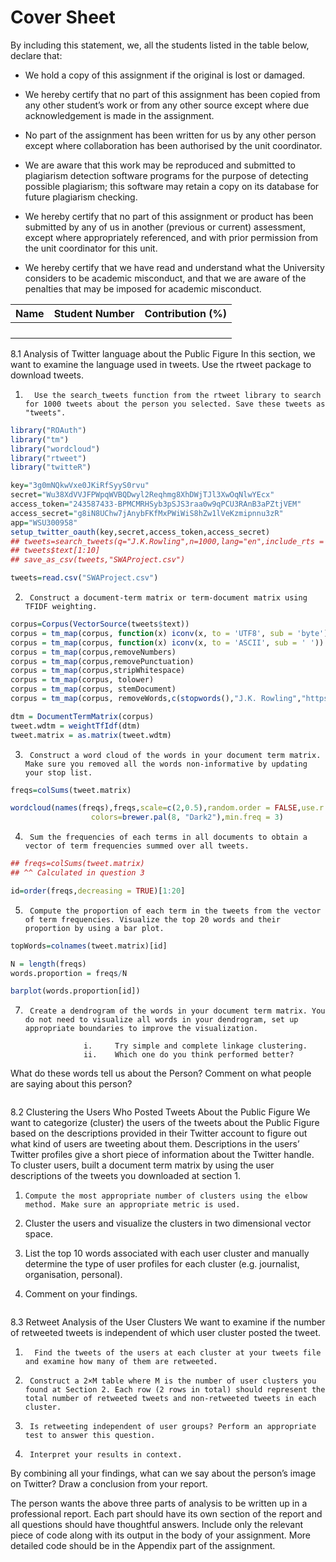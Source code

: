 
Cover Sheet
========================================================


By including this statement, we, all the students listed in the table
below, declare that:

- We hold a copy of this assignment if the original is lost or damaged.

- We hereby certify that no part of this assignment has been copied from
  any other student's work or from any other source except where due
  acknowledgement is made in the assignment.

- No part of the assignment has been written for us by any other person
  except where collaboration has been authorised by the unit coordinator.

- We are aware that this work may be reproduced and submitted to plagiarism
  detection software programs for the purpose of detecting possible
  plagiarism; this software may retain a copy on its database for future
  plagiarism checking.

- We hereby certify that no part of this assignment or product has been
  submitted by any of us in another (previous or current) assessment, except
  where appropriately referenced, and with prior permission from the unit
  coordinator for this unit.

- We hereby certify that we have read and understand what the University
  considers to be academic misconduct, and that we are aware of the
  penalties that may be imposed for academic misconduct.

Name               | Student Number | Contribution (%)
-------------------|----------------|-----------------
                   |                |
                   |                |
                   |                |
                   |                |

<div style="page-break-before:always;"></div>

8.1 Analysis of Twitter language about the Public Figure
In this section, we want to examine the language used in tweets. Use the rtweet package to download tweets.

1.       Use the search_tweets function from the rtweet library to search for 1000 tweets about the person you selected. Save these tweets as "tweets".

```r
library("ROAuth")
library("tm")
library("wordcloud")
library("rtweet")
library("twitteR")

key="3g0mNQkwVxe0JKiRfSyyS0rvu"
secret="Wu38XdVVJFPWpqWVBQDwyl2Reqhmg8XhDWjTJl3XwOqNlwYEcx"
access_token="243587433-BPMCMRHSyb3pSJS3raa0w9qPCU3RAnB3aPZtjVEM"
access_secret="g8iN8UChw7jAnybFKfMxPWiWiS8hZw1lVeKzmipnnu3zR"
app="WSU300958"
setup_twitter_oauth(key,secret,access_token,access_secret)
## tweets=search_tweets(q="J.K.Rowling",n=1000,lang="en",include_rts = FALSE)
## tweets$text[1:10]
## save_as_csv(tweets,"SWAProject.csv")

tweets=read.csv("SWAProject.csv")
```

2.      Construct a document-term matrix or term-document matrix using TFIDF weighting.

```r
corpus=Corpus(VectorSource(tweets$text))
corpus = tm_map(corpus, function(x) iconv(x, to = 'UTF8', sub = 'byte'))
corpus = tm_map(corpus, function(x) iconv(x, to = 'ASCII', sub = ' '))
corpus = tm_map(corpus,removeNumbers)
corpus = tm_map(corpus,removePunctuation)
corpus = tm_map(corpus,stripWhitespace)
corpus = tm_map(corpus, tolower)
corpus = tm_map(corpus, stemDocument)
corpus = tm_map(corpus, removeWords,c(stopwords(),"J.K. Rowling","https", "t.co", "rowling", "quot", "jkrowl"))

dtm = DocumentTermMatrix(corpus)
tweet.wdtm = weightTfIdf(dtm)
tweet.matrix = as.matrix(tweet.wdtm)

```

3.      Construct a word cloud of the words in your document term matrix. Make sure you removed all the words non-informative by updating your stop list.
```r
freqs=colSums(tweet.matrix)

wordcloud(names(freqs),freqs,scale=c(2,0.5),random.order = FALSE,use.r.layout=FALSE,
                  colors=brewer.pal(8, "Dark2"),min.freq = 3)
```

4.      Sum the frequencies of each terms in all documents to obtain a vector of term frequencies summed over all tweets.
```r
## freqs=colSums(tweet.matrix)
## ^^ Calculated in question 3

id=order(freqs,decreasing = TRUE)[1:20]

```

5.      Compute the proportion of each term in the tweets from the vector of term frequencies. Visualize the top 20 words and their proportion by using a bar plot.
```r
topWords=colnames(tweet.matrix)[id]

N = length(freqs)
words.proportion = freqs/N

barplot(words.proportion[id])

```

7.      Create a dendrogram of the words in your document term matrix. You do not need to visualize all words in your dendrogram, set up appropriate boundaries to improve the visualization.

                    i.     Try simple and complete linkage clustering.
                    ii.    Which one do you think performed better?

What do these words tell us about the Person? Comment on what people are saying about this person? 

```r


```

8.2 Clustering the Users Who Posted Tweets About the Public Figure
We want to categorize (cluster) the users of the tweets about the Public Figure based on the descriptions provided in their Twitter account to figure out what kind of users are tweeting about them. Descriptions in the users' Twitter profiles give a short piece of information about the Twitter handle. To cluster users, built a document term matrix by using the user descriptions of the tweets you downloaded at section 1.

1.     Compute the most appropriate number of clusters using the elbow method. Make sure an appropriate metric is used.

2.    Cluster the users and visualize the clusters in two dimensional vector space.

3.    List the top 10 words associated with each user cluster and manually determine the type of user profiles for each cluster (e.g. journalist, organisation, personal).

4.    Comment on your findings.

```r

```

8.3 Retweet Analysis of the User Clusters
We want to examine if the number of retweeted tweets is independent of which user cluster posted the tweet.

1.       Find the tweets of the users at each cluster at your tweets file and examine how many of them are retweeted.

2.      Construct a 2×M table where M is the number of user clusters you found at Section 2. Each row (2 rows in total) should represent the total number of retweeted tweets and non-retweeted tweets in each cluster.

3.      Is retweeting independent of user groups? Perform an appropriate test to answer this question.

4.      Interpret your results in context.

By combining all your findings, what can we say about the person's image on Twitter? Draw a conclusion from your report.

The person wants the above three parts of analysis to be written up in a professional report. Each part should have its own section of the report and all questions should have thoughtful answers. Include only the relevant piece of code along with its output in the body of your assignment. More detailed code should be in the Appendix part of the assignment.
